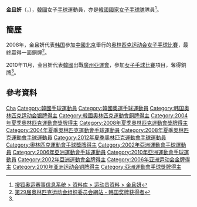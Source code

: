 {{Infobox handball biography
| name                = 金且妍<ref>{{cite web|title=김차연 金且姸 Kim, Cha Youn|url=http://people.sports.or.kr/servlet/PGEPersonViewSV?PERSON_NO=200402000013&SEQ=|publisher=Korea Sports Council & Korean Olympic Committee}}{{dead link|date=2018年4月 |bot=InternetArchiveBot |fix-attempted=yes }}{{ko}}</ref><br/>{{lang|ko|김차연}}
| image               = [[File:Kim_Cha-Youn.jpg|200px]]
| fullname            = 
| nationality         = {{KOR}}
| birth_date          = {{Birth date and age|1981|2|10}}<ref name="廣州亞運">[http://www.gz2010.cn/info/CHN_CHN/ZB/ZBB101A_HB@@@@@@@@@@@@@@@CHN_number=242487.html 2010年廣州亞運會官方網站 手球 - 金且妍 - 简历]</ref>
| birth_place         = {{KOR}}
| height              = {{height|m=1.74}}<ref name="廣州亞運"/>
| weight              = {{weight|kg=63}}<ref name="廣州亞運"/>
| position            = 
| nickname            =
| currentclub         = 
| clubnumber          = 
| youthyears          = 
| youthclubs          = 
| years               = 
| clubs               = 
| nationalyears       = 
| nationalteam        = 
| nationalcaps(goals) = 
| title               =
| titleyears          =
| titleplace          =
| ntupdate            = 
| medaltable          = 
{{MedalCompetition|[[奧林匹克運動會|奧林匹克運動會]]}}
{{MedalSilver|[[2004年夏季奧林匹克運動會|2004年 雅典]] | [[2004年夏季奧林匹克運動會手球比賽|女子隊際]]}}{{MedalBronze  | [[2008年夏季奧林匹克運動會|2008年 北京]] | [[2008年夏季奧林匹克運動會女子手球比賽|女子隊際]]}}
{{MedalCompetition | [[亞洲運動會|亞洲運動會]]}}
{{MedalBronze | [[2010年亞洲運動會|2010年 廣州]] | [[2010年亞洲運動會手球比賽|女子隊際]]}}
}}
'''金且妍'''（{{lang-ko|'''김차연'''}}，{{bd|1981年|2月10日}}），[[韓國|韓國]]女子[[手球|手球]]運動員，亦是[[韓國國家女子手球隊|韓國國家女子手球隊]]隊員<ref>[http://info.2008.sohu.com/Global/Athlete/228619.shtml 搜狐奥运赛事信息系统 > 资料库 > 运动员资料 > 金且妍]{{dead link|date=2018年4月 |bot=InternetArchiveBot |fix-attempted=yes }}</ref>。

== 簡歷 ==
2008年，金且妍代表[[2008年夏季奥林匹克运动会韩国代表团|韩国]]參加[[中國|中國]][[北京|北京]]舉行的[[2008年夏季奥林匹克运动会|奥林匹克运动会]][[2008年夏季奧林匹克運動會女子手球比賽|女子手球比賽]]，最終贏得一面銅牌<ref>[http://ipv6.beijing2008.cn/myresults/WRM/CHI/INF/GL/92A/KOR_T.shtml 第29届奥林匹克运动会组织委员会網站 - 韩国奖牌获得者]{{dead link|date=十一月 2017 |bot=InternetArchiveBot }}</ref>。

2010年11月，金且妍代表[[2010年亞洲運動會韓國代表團|韓國]]出戰[[廣州|廣州]][[2010年亞洲運動會|亞運會]]，參加[[2010年亞洲運動會手球比賽|女子手球比賽]]項目，奪得銅牌<ref name="廣州亞運"/>。

== 參考資料 ==
{{Reflist}}

{{2008年夏季奧運會韓國國家女子手球隊}}
{{2011年世界女子手球錦標賽韓國國家女子手球隊}}
{{2012年夏季奧運會韓國國家女子手球隊}}

{{Authority control}}
{{DEFAULTSORT:Kim Cha-Youn}}
[[Category:金姓|Cha]]
[[Category:韓國手球運動員|Category:韓國手球運動員]]
[[Category:韓國奧運手球運動員|Category:韓國奧運手球運動員]]
[[Category:韩国奥林匹克运动会银牌得主|Category:韩国奥林匹克运动会银牌得主]]
[[Category:韓國奧林匹克運動會銅牌得主|Category:韓國奧林匹克運動會銅牌得主]]
[[Category:2004年夏季奧林匹克運動會獎牌得主|Category:2004年夏季奧林匹克運動會獎牌得主]]
[[Category:2008年夏季奧林匹克運動會獎牌得主|Category:2008年夏季奧林匹克運動會獎牌得主]]
[[Category:2004年夏季奧林匹克運動會手球運動員|Category:2004年夏季奧林匹克運動會手球運動員]]
[[Category:2008年夏季奧林匹克運動會手球運動員|Category:2008年夏季奧林匹克運動會手球運動員]]
[[Category:2012年夏季奧林匹克運動會手球運動員|Category:2012年夏季奧林匹克運動會手球運動員]]
[[Category:奧林匹克運動會手球獎牌得主|Category:奧林匹克運動會手球獎牌得主]]
[[Category:2002年亞洲運動會手球運動員|Category:2002年亞洲運動會手球運動員]]
[[Category:2006年亞洲運動會手球運動員|Category:2006年亞洲運動會手球運動員]]
[[Category:2010年亞洲運動會手球運動員|Category:2010年亞洲運動會手球運動員]]
[[Category:2002年亞洲運動會金牌得主|Category:2002年亞洲運動會金牌得主]]
[[Category:2006年亚洲运动会金牌得主|Category:2006年亚洲运动会金牌得主]]
[[Category:2010年亚洲运动会铜牌得主|Category:2010年亚洲运动会铜牌得主]]
[[Category:亞洲運動會手球獎牌得主|Category:亞洲運動會手球獎牌得主]]